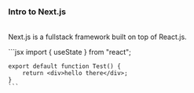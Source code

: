 
### Intro to Next.js

\
Next.js is a fullstack framework built on top of React.js.

<CodeBlock>
    ```jsx
    import { useState } from "react";

    export default function Test() {
        return <div>hello there</div>;
    }
    ```

</CodeBlock>
